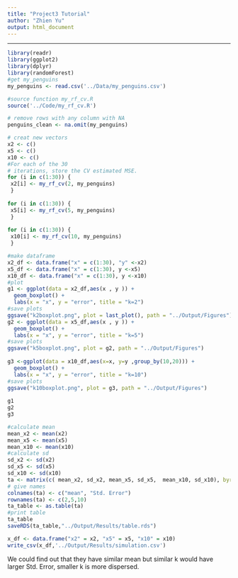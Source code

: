 ```yaml
---
title: "Project3 Tutorial"
author: "Zhien Yu"
output: html_document
---
```


---




```r
library(readr)
library(ggplot2)
library(dplyr)
library(randomForest)
#get my_penguins
my_penguins <- read.csv('../Data/my_penguins.csv')
```
```r
#source function my_rf_cv.R
source('../Code/my_rf_cv.R')

```
```r
# remove rows with any column with NA
penguins_clean <- na.omit(my_penguins)

```
```r
# creat new vectors
x2 <- c()
x5 <- c()
x10 <- c()
#For each of the 30
# iterations, store the CV estimated MSE.
for (i in c(1:30)) {
 x2[i] <- my_rf_cv(2, my_penguins)
 }
  
for (i in c(1:30)) {
 x5[i] <- my_rf_cv(5, my_penguins)
 }
  
for (i in c(1:30)) {
 x10[i] <- my_rf_cv(10, my_penguins)
 }


```
```r
#make dataframe
x2_df <- data.frame("x" = c(1:30), "y" <-x2)
x5_df <- data.frame("x" = c(1:30), y <-x5)
x10_df <- data.frame("x" = c(1:30), y <-x10)
#plot
g1 <- ggplot(data = x2_df,aes(x , y )) +
  geom_boxplot() +
  labs(x = "x", y = "error", title = "k=2")
#save plots
ggsave("k2boxplot.png", plot = last_plot(), path = "../Output/Figures")
g2 <- ggplot(data = x5_df,aes(x , y )) +
  geom_boxplot() +
  labs(x = "x", y = "error", title = "k=5")
#save plots
ggsave("k5boxplot.png", plot = g2, path = "../Output/Figures")
  
g3 <-ggplot(data = x10_df,aes(x=x, y=y ,group_by(10,20))) +
  geom_boxplot() +
  labs(x = "x", y = "error", title = "k=10")
#save plots
ggsave("k10boxplot.png", plot = g3, path = "../Output/Figures")
 
g1
g2
g3

```


```r
#calculate mean
mean_x2 <- mean(x2)
mean_x5 <- mean(x5)
mean_x10 <- mean(x10)
#calculate sd
sd_x2 <- sd(x2)
sd_x5 <- sd(x5)
sd_x10 <- sd(x10)
ta <- matrix(c( mean_x2, sd_x2, mean_x5, sd_x5,  mean_x10, sd_x10), byrow = TRUE, nrow = 3, ncol = 2)
# give names
colnames(ta) <- c("mean", "Std. Error")
rownames(ta) <- c(2,5,10)
ta_table <- as.table(ta)
#print table
ta_table
saveRDS(ta_table,"../Output/Results/table.rds")
```
```r
x_df <- data.frame("x2" = x2, "x5" = x5, "x10" = x10)
write_csv(x_df,'../Output/Results/simulation.csv')
```

We could find out that they have similar mean but similar k would have larger Std. Error, smaller k is more dispersed.
